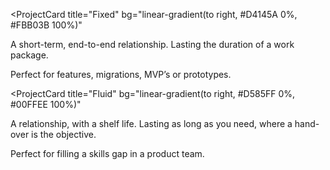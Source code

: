 <ProjectCard
  title="Fixed"
  bg="linear-gradient(to right, #D4145A 0%, #FBB03B 100%)"
>
A short-term, end-to-end relationship. Lasting the duration of a work package.

Perfect for features, migrations, MVP’s or prototypes. 

</ProjectCard>

<ProjectCard
  title="Fluid"
  bg="linear-gradient(to right, #D585FF 0%, #00FFEE 100%)"
>
A relationship, with a shelf life. Lasting as long as you need, where a hand-over is the objective.

Perfect for filling a skills gap in a product team.

</ProjectCard>
